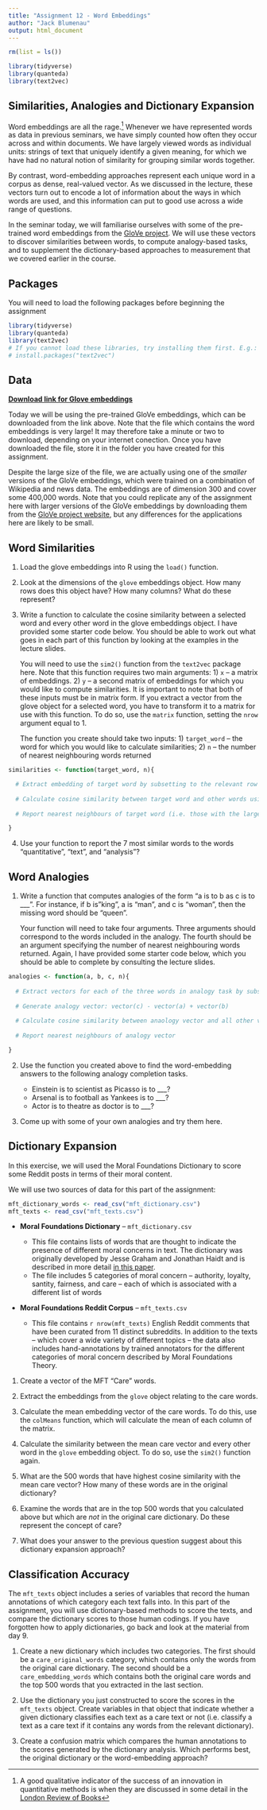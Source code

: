 ```yaml
---
title: "Assignment 12 - Word Embeddings"
author: "Jack Blumenau"
output: html_document
---
```


```r
rm(list = ls())

library(tidyverse)
library(quanteda)
library(text2vec)

```

## Similarities, Analogies and Dictionary Expansion

Word embeddings are all the rage.[^seminar8-1] Whenever we have represented words as data in previous seminars, we have simply counted how often they occur across and within documents. We have largely viewed words as individual units: strings of text that uniquely identify a given meaning, for which we have had no natural notion of similarity for grouping similar words together.

[^seminar8-1]: A good qualitative indicator of the success of an innovation in quantitative methods is when they are discussed in some detail in the [London Review of Books](https://www.lrb.co.uk/the-paper/v45/n01/paul-taylor/on-chatgpt)

By contrast, word-embedding approaches represent each unique word in a corpus as dense, real-valued vector. As we discussed in the lecture, these vectors turn out to encode a lot of information about the ways in which words are used, and this information can put to good use across a wide range of questions.

In the seminar today, we will familiarise ourselves with some of the pre-trained word embeddings from the [GloVe project](https://nlp.stanford.edu/projects/glove/). We will use these vectors to discover similarities between words, to compute analogy-based tasks, and to supplement the dictionary-based approaches to measurement that we covered earlier in the course.

## Packages

You will need to load the following packages before beginning the assignment

```r
library(tidyverse)
library(quanteda)
library(text2vec)
# If you cannot load these libraries, try installing them first. E.g.: 
# install.packages("text2vec")
```

## Data

[**Download link for Glove embeddings**](https://dl.dropboxusercontent.com/s/vnsygzu3ymc6bwf/glove_embeddings.Rdata?dl=0)

Today we will be using the pre-trained GloVe embeddings, which can be downloaded from the link above. Note that the file which contains the word embeddings is very large! It may therefore take a minute or two to download, depending on your internet conection. Once you have downloaded the file, store it in the folder you have created for this assignment.

Despite the large size of the file, we are actually using one of the *smaller* versions of the GloVe embeddings, which were trained on a combination of Wikipedia and news data. The embeddings are of dimension 300 and cover some 400,000 words. Note that you could replicate any of the assignment here with larger versions of the GloVe embeddings by downloading them from the [GloVe project website](https://nlp.stanford.edu/projects/glove/), but any differences for the applications here are likely to be small.

## Word Similarities

1.  Load the glove embeddings into R using the `load()` function.

2.  Look at the dimensions of the `glove` embeddings object. How many rows does this object have? How many columns? What do these represent?

3.  Write a function to calculate the cosine similarity between a selected word and every other word in the glove embeddings object. I have provided some starter code below. You should be able to work out what goes in each part of this function by looking at the examples in the lecture slides. 

    You will need to use the `sim2()` function from the `text2vec` package here. Note that this function requires two main arguments: 1) `x` -- a matrix of embeddings. 2) `y` -- a second matrix of embeddings for which you would like to compute similarities. It is important to note that both of these inputs must be in matrix form. If you extract a vector from the glove object for a selected word, you have to transform it to a matrix for use with this function. To do so, use the `matrix` function, setting the `nrow` argument equal to 1.

    The function you create should take two inputs: 1) `target_word` -- the word for which you would like to calculate similarities;  2) `n` -- the number of nearest neighbouring words returned

```r

similarities <- function(target_word, n){

  # Extract embedding of target word by subsetting to the relevant row of the glove object
  
  # Calculate cosine similarity between target word and other words using the sim2 function
  
  # Report nearest neighbours of target word (i.e. those with the largest cosine similarity scores)

}

```


4.  Use your function to report the 7 most similar words to the words "quantitative", "text", and "analysis"?



## Word Analogies

1.  Write a function that computes analogies of the form "a is to b as c is to \_\_\_". For instance, if b is"king", a is "man", and c is "woman", then the missing word should be "queen".\
    
    Your function will need to take four arguments. Three arguments should correspond to the words included in the analogy. The fourth should be an argument specifying the number of nearest neighbouring words returned. Again, I have provided some starter code below, which you should be able to complete by consulting the lecture slides.


```r

analogies <- function(a, b, c, n){
  
  # Extract vectors for each of the three words in analogy task by subsetting the glove matrix
  
  # Generate analogy vector: vector(c) - vector(a) + vector(b)
  
  # Calculate cosine similarity between anaology vector and all other vectors using the sim2 function
  
  # Report nearest neighbours of analogy vector

}

```


2.  Use the function you created above to find the word-embedding answers to the following analogy completion tasks.

    -   Einstein is to scientist as Picasso is to \_\_\_?
    -   Arsenal is to football as Yankees is to \_\_\_?
    -   Actor is to theatre as doctor is to \_\_\_?

3.  Come up with some of your own analogies and try them here.

## Dictionary Expansion

In this exercise, we will used the Moral Foundations Dictionary to score some Reddit posts in terms of their moral content. 

We will use two sources of data for this part of the assignment:

```r

mft_dictionary_words <- read_csv("mft_dictionary.csv")
mft_texts <- read_csv("mft_texts.csv")

```

- **Moral Foundations Dictionary** -- `mft_dictionary.csv`

    -   This file contains lists of words that are thought to indicate the presence of different moral concerns in text. The dictionary was originally developed by Jesse Graham and Jonathan Haidt and is described in more detail [in this paper](https://psycnet.apa.org/doiLanding?doi=10.1037%2Fa0015141).
    -   The file includes 5 categories of moral concern -- authority, loyalty, santity, fairness, and care -- each of which is associated with a different list of words

- **Moral Foundations Reddit Corpus** -- `mft_texts.csv`

    -   This file contains `r nrow(mft_texts)` English Reddit comments that have been curated from 11 distinct subreddits. In addition to the texts -- which cover a wide variety of different topics -- the data also includes hand-annotations by trained annotators for the different categories of moral concern described by Moral Foundations Theory.


1.  Create a vector of the MFT "Care" words.

2.  Extract the embeddings from the `glove` object relating to the care words.

3.  Calculate the mean embedding vector of the care words. To do this, use the `colMeans` function, which will calculate the mean of each column of the matrix.

4.  Calculate the similarity between the mean care vector and every other word in the `glove` embedding object. To do so, use the `sim2()` function again.

5.  What are the 500 words that have highest cosine similarity with the mean care vector? How many of these words are in the original dictionary?

6.  Examine the words that are in the top 500 words that you calculated above but which are *not* in the original care dictionary. Do these represent the concept of care?

7.  What does your answer to the previous question suggest about this dictionary expansion approach?

## Classification Accuracy

The `mft_texts` object includes a series of variables that record the human annotations of which category each text falls into. In this part of the assignment, you will use dictionary-based methods to score the texts, and compare the dictionary scores to those human codings. If you have forgotten how to apply dictionaries, go back and look at the material from day 9.

1.  Create a new dictionary which includes two categories. The first should be a `care_original_words` category, which contains only the words from the original care dictionary. The second should be a `care_embedding_words` which contains both the original care words and the top 500 words that you extracted in the last section.

2.  Use the dictionary you just constructed to score the scores in the `mft_texts` object. Create variables in that object that indicate whether a given dictionary classifies each text as a care text or not (i.e. classify a text as a care text if it contains any words from the relevant dictionary).

3.  Create a confusion matrix which compares the human annotations to the scores generated by the dictionary analysis. Which performs best, the original dictionary or the word-embedding approach?

